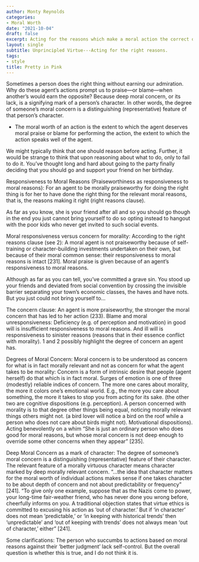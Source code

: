 ```yaml
---
author: Monty Reynolds
categories:
- Moral Worth 
date: "2021-10-04"
draft: false
excerpt: Acting for the reasons which make a moral action the correct one to do.
layout: single
subtitle: Unprincipled Virtue---Acting for the right reasons.
tags:
- style
title: Pretty in Pink 
---
```


Sometimes a person does the right thing without earning our admiration. Why do these agent's actions prompt us to praise---or blame---when another's would earn the opposite? Because deep moral concern, or its lack, is a signifying mark of a person's character. In other words, the degree of someone's moral concern is a distinguishing (representative) feature of that person's character.

* The moral worth of an action is the extent to which the agent deserves moral praise or blame for performing the action, the extent to which the action speaks well of the agent.

We might typically think that one should reason before acting. Further, it would be strange to think that upon reasoning about what to do, only to fail to do it. You've thought long and hard about going to the party finally deciding that you should go and support your friend on her birthday. 

Responsiveness to Moral Reasons (Praiseworthiness as responsiveness to moral reasons): For an agent to be morally praiseworthy for doing the right thing is for her to have done the right thing for the relevant moral reasons, that is, the reasons making it right (right reasons clause).

As far as you know, she is your friend after all and so you should go though in the end you just cannot bring yourself to do so opting instead to hangout with the poor kids who never get invited to such social events.

Moral responsiveness versus concern for morality: According to the right reasons clause (see 2): A moral agent is not praiseworthy because of self-training or character-building investments undertaken on their own, but because of their moral common sense: their responsiveness to moral reasons is intact [231]. Moral praise is given because of an agent's responsiveness to moral reasons.

Although as far as you can tell, you've committed a grave sin. You stood up your friends and deviated from social convention by crossing the invisible barrier separating your town's economic classes, the haves and have nots. But you just could not bring yourself to...

The concern clause: An agent is more praiseworthy, the stronger the moral concern that has led to her action (233). Blame and moral unresponsiveness: Deficiency (e.g. of perception and motivation) in good will is insufficient responsiveness to moral reasons. And ill will is responsiveness to sinister reasons (reasons that in their essence conflict with morality). 1 and 2 possibly highlight the degree of concern an agent has.

Degrees of Moral Concern: Moral concern is to be understood as concern for what is in fact morally relevant and not as concern for what the agent takes to be morality: Concern is a form of intrinsic desire that people (agent herself) do that which is in fact moral. Surges of emotion is one of three (modestly) reliable indices of concern. The more one cares about morality, the more it colors one's emotional world. E.g., the more you care about something, the more it takes to stop you from acting for its sake. (the other two are cognitive dispositions (e.g. perception). A person concerned with morality is to that degree other things being equal, noticing morally relevant things others might not. (a bird lover will notice a bird on the roof while a person who does not care about birds might not). Motivational dispositions). Acting benevolently on a whim "She is just an ordinary person who does good for moral reasons, but whose moral concern is not deep enough to override some other concerns when they appear" [235].

Deep Moral Concern as a mark of character: The degree of someone's moral concern is a distinguishing (representative) feature of their character. The relevant feature of a morally virtuous character means character marked by deep morally relevant concern. "...the idea that character matters for the moral worth of individual actions makes sense if one takes character to be about depth of concern and not about predictability or frequency" [241]. "To give only one example, suppose that as the Nazis come to power, your long-time fair-weather friend, who has never done you wrong before, cheerfully informs on you. A traditional objection states that virtue ethics is committed to excusing his action as 'out of character.' But if 'in character' does not mean 'predictable,' or 'in keeping with historical trends' then 'unpredictable' and 'out of keeping with trends' does not always mean 'out of character,' either" [241].

Some clarifications: The person who succumbs to actions based on moral reasons against their 'better judgment' lack self-control. But the overall question is whether this is true, and I do not think it is.

